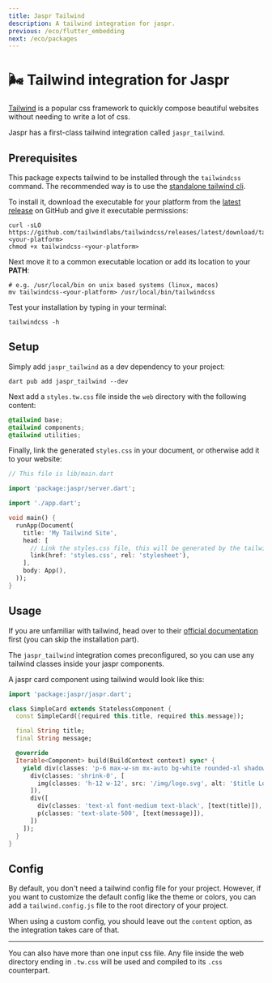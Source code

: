 ```yaml
---
title: Jaspr Tailwind
description: A tailwind integration for jaspr.
previous: /eco/flutter_embedding
next: /eco/packages
---
```


# 🌬️ Tailwind integration for Jaspr

[Tailwind](https://tailwindcss.com/) is a popular css framework to quickly compose beautiful websites without needing
to write a lot of css.

Jaspr has a first-class tailwind integration called `jaspr_tailwind`.

## Prerequisites

This package expects tailwind to be installed through the `tailwindcss` command. The recommended way is to use
the [standalone tailwind cli](https://tailwindcss.com/blog/standalone-cli).

To install it, download the executable for your platform from the [latest release](https://github.com/tailwindlabs/tailwindcss/releases/latest)
on GitHub and give it executable permissions:

```shell
curl -sLO https://github.com/tailwindlabs/tailwindcss/releases/latest/download/tailwindcss-<your-platform>
chmod +x tailwindcss-<your-platform>
```

Next move it to a common executable location or add its location to your **PATH**:

```shell
# e.g. /usr/local/bin on unix based systems (linux, macos)
mv tailwindcss-<your-platform> /usr/local/bin/tailwindcss
```

Test your installation by typing in your terminal:

```shell
tailwindcss -h
```

## Setup

Simply add `jaspr_tailwind` as a dev dependency to your project:

`dart pub add jaspr_tailwind --dev`

Next add a `styles.tw.css` file inside the `web` directory with the following content:

```css
@tailwind base;
@tailwind components;
@tailwind utilities;
```

Finally, link the generated `styles.css` in your document, or otherwise add it to your website:

```dart
// This file is lib/main.dart

import 'package:jaspr/server.dart';

import './app.dart';

void main() {
  runApp(Document(
    title: 'My Tailwind Site',
    head: [
      // Link the styles.css file, this will be generated by the tailwind integration.
      link(href: 'styles.css', rel: 'stylesheet'),
    ],
    body: App(),
  ));
}
```

## Usage

If you are unfamiliar with tailwind, head over to their [official documentation](https://tailwindcss.com/docs/utility-first)
first (you can skip the installation part).

The `jaspr_tailwind` integration comes preconfigured, so you can use any tailwind classes inside your jaspr components.

A jaspr card component using tailwind would look like this:

```dart
import 'package:jaspr/jaspr.dart';

class SimpleCard extends StatelessComponent {
  const SimpleCard({required this.title, required this.message});

  final String title;
  final String message;

  @override
  Iterable<Component> build(BuildContext context) sync* {
    yield div(classes: 'p-6 max-w-sm mx-auto bg-white rounded-xl shadow-lg flex items-center space-x-4', [
      div(classes: 'shrink-0', [
        img(classes: 'h-12 w-12', src: '/img/logo.svg', alt: '$title Logo'),
      ]),
      div([
        div(classes: 'text-xl font-medium text-black', [text(title)]),
        p(classes: 'text-slate-500', [text(message)]),
      ])
    ]);
  }
}
```

## Config

By default, you don't need a tailwind config file for your project. However, if you want to customize the
default config like the theme or colors, you can add a `tailwind.config.js` file to the root directory of your project.

When using a custom config, you should leave out the `content` option, as the integration takes care of that.

---

You can also have more than one input css file. Any file inside the web directory ending in `.tw.css` will be used and compiled
to its `.css` counterpart.
